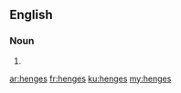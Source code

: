 ==English==

===Noun===
{{head|en|plural}}

# {{plural of|henge|lang=en}}

[[ar:henges]]
[[fr:henges]]
[[ku:henges]]
[[my:henges]]